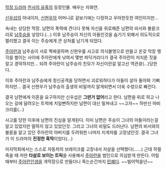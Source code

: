 [[막장 드라마]] [[천사의 유혹]]의 등장인물. 배우는 차화연.

[[신우섭]]의 아내이자, [[신현우]]의 어머니로 겉보기에는 다정하고 우아한듯한 여인이지만...

속내는 상당한 막장. 남편의 폭력에 견디다 못해 자신을 위로해준 남편의 비서와 불륜크리로 [[남주승]]을 낳았다.(...) 이후 남주승이 자신의 아들인것을 숨기기 위해서 의도적으로 멀리했고 결국 이는 주승에게 큰 상처를 남기게 되었다.

[[주아란]]과 남주승이 서로 짝짜꿍하며 신현우를 사고로 의식불명으로 만들고 온갖 막장 행각을 벌이는 사이에 주아란에게 낚여서 몇번 파닥거리다가 결국 주아란이 저지른 짓을 알고 경악하지만... 되려 주아란이 남주승의 친모가 자신이란걸 알고선 역관광(...)당한다.

이후 주아란과 남주승에게 정신공격을 당하면서 괴로워하다가 아들이 살아 돌아와 기뻐하지만... 결국 신현우가 남주승의 출생의 비밀까지 알게되면서 더욱 수렁으로 빠진다.

결국 남편에게 이혼을 요구하지만 신우섭은 '''그딴거 없어'''라고 한다. 남편을 뒤로 하고 나오는 길에 달려오는 트럭에 치일뻔하지만 남편이 대신 밀쳐내고 ~~고자~~ 하반신 마비 크리를(...)

사고를 당한 이후에 남편의 진심을 알게된다. 이미 남편은 주승이 그녀의 아들이라는걸 알고 있었지만 말하지 않고 있었던것. 그리고 그녀의 비밀도 드러난다. 남편의 비서와의 불륜을 알고 있던 주아란의 아버지를 두려워한 나머지 지게차를 고장냈던것. 결국 그녀가 이 드라마의 '''진정한 흑막'''이었다(...)

마지막회에서는 스스로 자동차의 브레이크를 고장내서 자살을 선택했다(......) 근데 하필 죽을 때 저딴 '''타살로 보이는 트릭'''을 사용해서 [[주아란]]을 범인으로 의심받게 만든다. 어릴때부터 [[주아란]]인생을 개막장으로 만들더니 죽는순간까지 [[민폐]]다. ~~빌어먹을년~~

